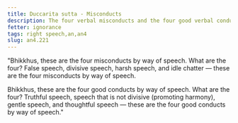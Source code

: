 ```yaml
---
title: Duccarita sutta - Misconducts
description: The four verbal misconducts and the four good verbal conducts.
fetter: ignorance
tags: right speech,an,an4
slug: an4.221
---
```


"Bhikkhus, these are the four misconducts by way of speech. What are the four? False speech, divisive speech, harsh speech, and idle chatter — these are the four misconducts by way of speech.

Bhikkhus, these are the four good conducts by way of speech. What are the four? Truthful speech, speech that is not divisive (promoting harmony), gentle speech, and thoughtful speech — these are the four good conducts by way of speech."